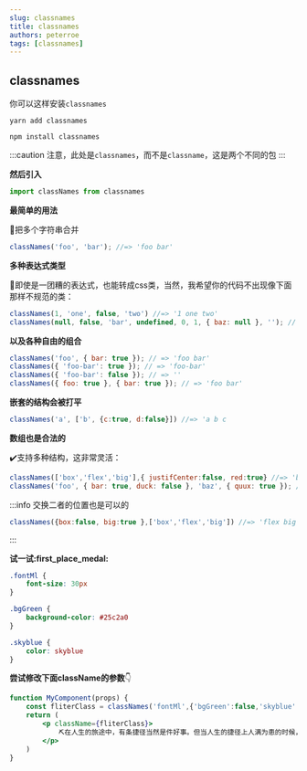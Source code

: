 ```yaml
---
slug: classnames
title: classnames
authors: peterroe
tags: [classnames]
---
```



## classnames


你可以这样安装`classnames`

<Tabs>
<TabItem value="Yarn" label="Yarn" default >

```shell
yarn add classnames
```

</TabItem>
<TabItem value="npm" label="npm">

```shell   
npm install classnames
```

</TabItem>
</Tabs>


:::caution
注意，此处是`classnames`，而不是`classname`，这是两个不同的包
:::

**然后引入**

```js
import classNames from classnames
```

**最简单的用法**

:ocean:把多个字符串合并

```js
classNames('foo', 'bar'); //=> 'foo bar'
```

**多种表达式类型**

:rainbow:即使是一团糟的表达式，也能转成css类，当然，我希望你的代码不出现像下面那样不规范的类：

```js
classNames(1, 'one', false, 'two') //=> '1 one two'
classNames(null, false, 'bar', undefined, 0, 1, { baz: null }, ''); // => 'bar 1'
```

**以及各种自由的组合**

```js
classNames('foo', { bar: true }); // => 'foo bar'
classNames({ 'foo-bar': true }); // => 'foo-bar'
classNames({ 'foo-bar': false }); // => ''
classNames({ foo: true }, { bar: true }); // => 'foo bar'
```

**嵌套的结构会被打平**

```js
classNames('a', ['b', {c:true, d:false}]) //=> 'a b c
```

**数组也是合法的**

:heavy_check_mark:支持多种结构，这非常灵活：

```js
classNames(['box','flex','big'],{ justifCenter:false, red:true} //=> 'box flex red')
classNames('foo', { bar: true, duck: false }, 'baz', { quux: true }); // => 'foo bar baz quux'
```


:::info
交换二者的位置也是可以的
```js
classNames({box:false, big:true },['box','flex','big']) //=> 'flex big'
```
:::


**试一试:first_place_medal:**

```css title="提供的三个class类"
.fontMl {
    font-size: 30px
}

.bgGreen {
    background-color: #25c2a0
}

.skyblue {
    color: skyblue
}
```
**尝试修改下面className的参数**:point_down:
```jsx live
function MyComponent(props) {
    const fliterClass = classNames('fontMl',{'bgGreen':false,'skyblue':true})
    return (
        <p className={fliterClass}>
            ⛏在人生的旅途中，有条捷径当然是件好事。但当人生的捷径上人满为患的时候，我们不妨绕点弯路
        </p>
    )  
}
```


